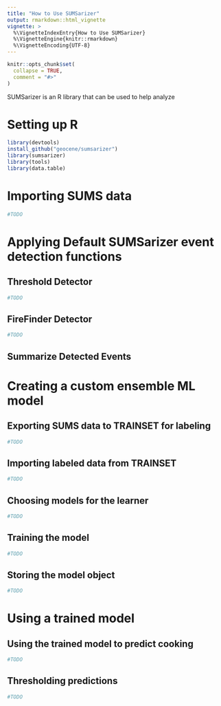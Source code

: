 ```yaml
---
title: "How to Use SUMSarizer"
output: rmarkdown::html_vignette
vignette: >
  %\VignetteIndexEntry{How to Use SUMSarizer}
  %\VignetteEngine{knitr::rmarkdown}
  %\VignetteEncoding{UTF-8}
---
```


```r
knitr::opts_chunk$set(
  collapse = TRUE,
  comment = "#>"
)
```

SUMSarizer is an R library that can be used to help analyze 

# Setting up R

```r
library(devtools)
install_github("geocene/sumsarizer")
library(sumsarizer)
library(tools)
library(data.table)
```

# Importing SUMS data
```r
#TODO
```

# Applying Default SUMSarizer event detection functions
## Threshold Detector
```r
#TODO
```

## FireFinder Detector
```r
#TODO
```


## Summarize Detected Events



# Creating a custom ensemble ML model

## Exporting SUMS data to TRAINSET for labeling

```r
#TODO
```

## Importing labeled data from TRAINSET

```r
#TODO
```

## Choosing models for the learner

```r
#TODO
```

## Training the model

```r
#TODO
```


## Storing the model object

```r
#TODO
```

# Using a trained model


## Using the trained model to predict cooking

```r
#TODO
```

## Thresholding predictions

```r
#TODO
```


